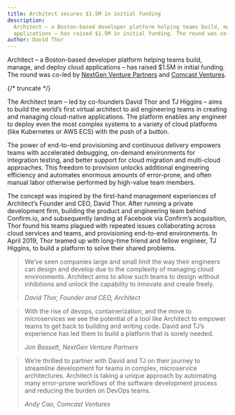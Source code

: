 ```yaml
---
title: Architect secures $1.5M in initial funding
description:
  Architect – a Boston-based developer platform helping teams build, manage, and deploy cloud
  applications – has raised $1.5M in initial funding. The round was co-led…
author: David Thor
---
```


Architect – a Boston-based developer platform helping teams build, manage, and deploy cloud
applications – has raised $1.5M in initial funding. The round was co-led by
[NextGen Venture Partners](https://nextgenvp.com/) and
[Comcast Ventures](https://comcastventures.com/).

{/* truncate */}

The Architect team – led by co-founders David Thor and TJ Higgins – aims to build the world’s first
virtual architect to aid engineering teams in creating and managing cloud-native applications. The
platform enables any engineer to deploy even the most complex systems to a variety of cloud
platforms (like Kubernetes or AWS ECS) with the push of a button.

The power of end-to-end provisioning and continuous delivery empowers teams with accelerated
debugging, on-demand environments for integration testing, and better support for cloud migration
and multi-cloud approaches. This freedom to provision unlocks additional engineering efficiency and
automates enormous amounts of error-prone, and often manual labor otherwise performed by high-value
team members.

The concept was inspired by the first-hand management experiences of Architect’s Founder and CEO,
David Thor. After running a private development firm, building the product and engineering team
behind Confirm.io, and subsequently landing at Facebook via Confirm’s acquisition, Thor found his
teams plagued with repeated issues collaborating across cloud services and teams, and provisioning
end-to-end environments. In April 2019, Thor teamed up with long-time friend and fellow engineer, TJ
Higgins, to build a platform to solve their shared problems.

> We’ve seen companies large and small limit the way their engineers can design and develop due to
> the complexity of managing cloud environments. Architect aims to allow such teams to design
> without inhibitions and unlock the capability to innovate and create freely.
>
> <cite>David Thor, Founder and CEO, Architect</cite>

> With the rise of devops, containerization, and the move to microservices we see the potential of a
> tool like Architect to empower teams to get back to building and writing code. David and TJ’s
> experience has led them to build a platform that is sorely needed.
>
> <cite>Jon Bassett, NextGen Venture Partners</cite>

> We’re thrilled to partner with David and TJ on their journey to streamline development for teams
> in complex, microservice architectures. Architect is taking a unique approach by automating many
> error-prone workflows of the software development process and reducing the burden on DevOps teams.
>
> <cite>Andy Cao, Comcast Ventures</cite>
